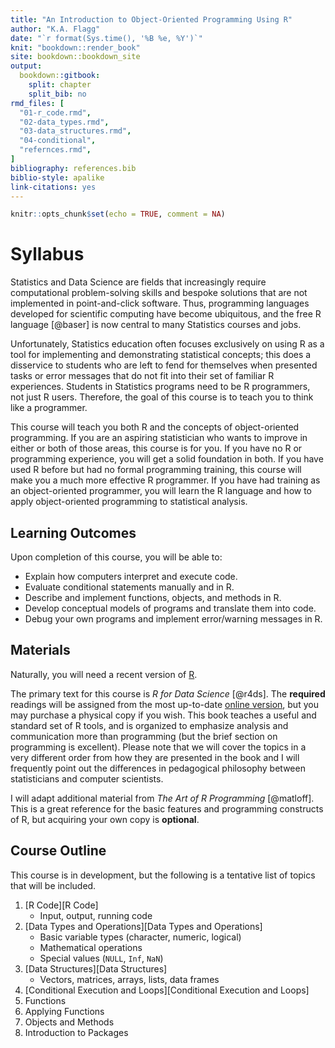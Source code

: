```yaml
---
title: "An Introduction to Object-Oriented Programming Using R"
author: "K.A. Flagg"
date: "`r format(Sys.time(), '%B %e, %Y')`"
knit: "bookdown::render_book"
site: bookdown::bookdown_site
output:
  bookdown::gitbook:
    split: chapter
    split_bib: no
rmd_files: [
  "01-r_code.rmd",
  "02-data_types.rmd",
  "03-data_structures.rmd",
  "04-conditional",
  "refernces.rmd",
]
bibliography: references.bib
biblio-style: apalike
link-citations: yes
---
```


```r
knitr::opts_chunk$set(echo = TRUE, comment = NA)
```


# Syllabus {-}

Statistics and Data Science are fields that increasingly require computational
problem-solving skills and bespoke solutions that are not implemented in
point-and-click software. Thus, programming languages developed for
scientific computing have become ubiquitous, and the free R language [@baser]
is now central to many Statistics courses and jobs.

Unfortunately, Statistics education often focuses exclusively on using R as a
tool for implementing and demonstrating statistical concepts; this does a
disservice to students who are left to fend for themselves when presented
tasks or error messages that do not fit into their set of familiar R
experiences. Students in Statistics programs need to be R programmers, not
just R users. Therefore, the goal of this course is to teach you to think like
a programmer.

This course will teach you both R and the concepts of object-oriented
programming. If you are an aspiring statistician who wants to improve in
either or both of those areas, this course is for you. If you have no R or
programming experience, you will get a solid foundation in both. If you have
used R before but had no formal programming training, this course will make
you a much more effective R programmer. If you have had training as an
object-oriented programmer, you will learn the R language and how to apply
object-oriented programming to statistical analysis.

## Learning Outcomes {-}

Upon completion of this course, you will be able to:

- Explain how computers interpret and execute code.
- Evaluate conditional statements manually and in R.
- Describe and implement functions, objects, and methods in R.
- Develop conceptual models of programs and translate them into code.
- Debug your own programs and implement error/warning messages in R.

## Materials {-}

Naturally, you will need a recent version of [R](https://www.r-project.org/).

The primary text for this course is _R for Data Science_ [@r4ds]. The
__required__ readings will be assigned from the most up-to-date
[online version](http://r4ds.had.co.nz/), but you may purchase a physical copy
if you wish. This book teaches a useful and standard set of R tools, and is
organized to emphasize analysis and communication more than programming (but
the brief section on programming is excellent). Please note that we will cover the
topics in a very different order from how they are presented in the book and I
will frequently point out the differences in pedagogical philosophy between
statisticians and computer scientists.

I will adapt additional material from _The Art of R Programming_ [@matloff].
This is a great reference for the basic features and programming constructs of
R, but acquiring your own copy is __optional__.

## Course Outline {-}

This course is in development, but the following is a tentative list of topics that will be included.

1. [R Code][R Code]
    - Input, output, running code
2. [Data Types and Operations][Data Types and Operations]
    - Basic variable types (character, numeric, logical)
    - Mathematical operations
    - Special values (`NULL`, `Inf`, `NaN`)
3. [Data Structures][Data Structures]
    - Vectors, matrices, arrays, lists, data frames
4. [Conditional Execution and Loops][Conditional Execution and Loops]
5. Functions
6. Applying Functions
7. Objects and Methods
8. Introduction to Packages
